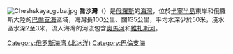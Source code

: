 [[Image:Cheshskaya_guba.jpg|right]]
'''喬沙灣'''（{{lang-ru|Чёшская губа|Chyoshskaya guba}}）是[[俄羅斯|俄羅斯]]的[[海灣|海灣]]，位於[[卡寧半島|卡寧半島]]東岸和俄羅斯大陸的[[巴倫支海|巴倫支海]]區域，海灣長100公里、闊135公里，平均水深少於50米，淺水區水深2至3米，流入海灣的河流包含[[奧馬河|奧馬河]]和[[維扎斯河|維扎斯河]]。

{{Coord|display=title|67|00|00|N|47|00|00|E}}
{{Authority control}}
{{Russia-geo-stub}}
[[Category:俄罗斯海湾_(北冰洋)|Category:俄罗斯海湾 (北冰洋)]]
[[Category:巴倫支海|Category:巴倫支海]]